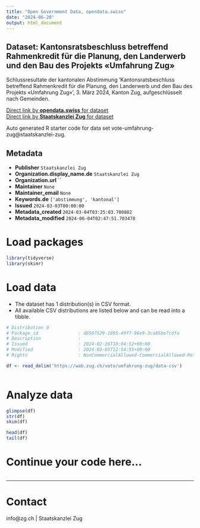 ```yaml
---
title: "Open Government Data, opendata.swiss"
date: "2024-06-20"
output: html_document
---
```


## Dataset: Kantonsratsbeschluss betreffend Rahmenkredit für die Planung, den Landerwerb und den Bau des Projekts «Umfahrung Zug»

Schlussresultate der kantonalen Abstimmung 'Kantonsratsbeschluss betreffend Rahmenkredit für die Planung, den Landerwerb und den Bau des Projekts «Umfahrung Zug»', 3. März 2024, Kanton Zug, aufgeschlüsselt nach Gemeinden.

[Direct link by **opendata.swiss** for dataset](https://opendata.swiss/de/dataset/kantonsratsbeschluss-betreffend-rahmenkredit-fur-die-planung-den-landerwerb-und-den-bau-des-pro-1)<br>
[Direct link by **Staatskanzlei Zug** for dataset](https://wab.zug.ch/vote/umfahrung-zug/data)

Auto generated R starter code for data set vote-umfahrung-zug@staatskanzlei-zug.

## Metadata

- **Publisher** `Staatskanzlei Zug`
- **Organization.display_name.de** `Staatskanzlei Zug`
- **Organization.url** ``
- **Maintainer** `None`
- **Maintainer_email** `None`
- **Keywords.de** `['abstimmung', 'kantonal']`
- **Issued** `2024-03-03T00:00:00`
- **Metadata_created** `2024-03-04T03:25:03.700882`
- **Metadata_modified** `2024-06-04T02:47:51.703478`


# Load packages

```r

library(tidyverse)
library(skimr)

```

# Load data

-   The dataset has 1 distribution(s) in CSV format.
-   All available CSV distributions are listed below and can be read into a tibble.

```r

# Distribution 0
# Package_id               : d6507529-1895-49f7-96e9-3ca85be7cdfa
# Description              : 
# Issued                   : 2024-02-26T10:04:52+00:00
# Modified                 : 2024-03-03T12:54:55+00:00
# Rights                   : NonCommercialAllowed-CommercialAllowed-ReferenceRequired

df <- read_delim('https://wab.zug.ch/vote/umfahrung-zug/data-csv')



```

# Analyze data

```r

glimpse(df)
str(df)
skim(df)

head(df)
tail(df)

```

# Continue your code here...

```r

```

------------------------------------------------------------------------

# Contact

info@zg.ch | Staatskanzlei Zug
